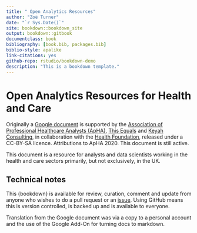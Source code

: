 ```yaml
--- 
title: " Open Analytics Resources"
author: "Zoë Turner"
date: "`r Sys.Date()`"
site: bookdown::bookdown_site
output: bookdown::gitbook
documentclass: book
bibliography: [book.bib, packages.bib]
biblio-style: apalike
link-citations: yes
github-repo: rstudio/bookdown-demo
description: "This is a bookdown template."
---
```


# Open Analytics Resources for Health and Care {#intro}

Originally a [Google document](https://docs.google.com/document/d/15unzokDyUQR_YLWFqBwVvds3C6B69sZn_3OQro9gB3E/edit#) is supported by the [Association of Professional Healthcare Analysts (ApHA)](https://www.aphanalysts.org/), [This Equals](http://thisequals.co.uk/) and [Keyah Consulting](https://keyahconsulting.com/), in collaboration with the [Health Foundation](https://health.org.uk/), released under a CC-BY-SA licence. Attributions to ApHA 2020. This document is still active.

This document is a resource for analysts and data scientists working in the health and care sectors primarily, but not exclusively, in the UK.

## Technical notes 

This {bookdown} is available for review, curation, comment and update from anyone who wishes to do a pull request or an [issue](https://github.com/Lextuga007/open-analytics-resources/issues). Using GitHub means this is version controlled, is backed up and is available to everyone.

Translation from the Google document was via a copy to a personal account and the use of the Google Add-On for turning docs to markdown. 

